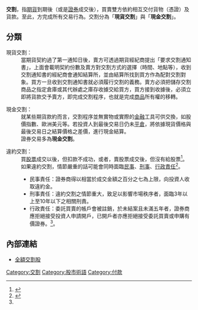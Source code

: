'''交割'''，指[[期貨|期貨]]到期後（或是[[證券|證券]]成交後），買賣雙方依約相互交付貨物（憑證）及貨款。至此，方完成所有交易行為。交割分為「'''現貨交割'''」與「'''現金交割'''」。

== 分類 ==
;現貨交割：
:當期貨契約過了第一通知日後，賣方可透過期貨經紀商提出「要求交割通知書」，上面會載明契約份數及賣方對交割方式的選擇（時間、地點等），收到交割通知書的經紀商會通知結算所，並由結算所找到買方作為配對交割對象。買方一旦收到交割通知書就必須履行交割的義務。賣方必須把儲存交割商品之指定倉庫或其代辦處之庫存收據交給買方，買方接到收據後，必須立即將貨款交予賣方，即完成交割程序，也就是完成[[商品|商品]]所有權的移轉。

;現金交割：
:就某些期貨款約而言，交割程序並無實物或實際的[[金融|金融]]工具可供交換，如股價指數、歐洲美元等。若投資人到最後交易日仍未[[平倉|平倉]]，將依據現貨價格與最後交易日之結算價格之差價，進行現金結算。
:證券交易多為'''現金交割'''。

;違約交割：
:買[[股票|股票]]成交以後，但扣款不成功，或者，賣股票成交後，但沒有給股票<ref>{{cite web |title=什麼是違約交割？發生了會如何？ |url=https://www.stockfeel.com.tw/%E4%BB%80%E9%BA%BC%E6%98%AF%E9%81%95%E7%B4%84%E4%BA%A4%E5%89%B2%EF%BC%9F%E7%99%BC%E7%94%9F%E4%BA%86%E6%9C%83%E5%A6%82%E4%BD%95%EF%BC%9F/ |website=Stockfeel |accessdate=2021-06-03 |archive-date=2021-06-04 |archive-url=https://web.archive.org/web/20210604015404/https://www.stockfeel.com.tw/%E4%BB%80%E9%BA%BC%E6%98%AF%E9%81%95%E7%B4%84%E4%BA%A4%E5%89%B2%EF%BC%9F%E7%99%BC%E7%94%9F%E4%BA%86%E6%9C%83%E5%A6%82%E4%BD%95%EF%BC%9F/ }}</ref>。如果違約交割，情節嚴重的話可能會同時面臨[[民事|民事]]、[[刑事|刑事]]、[[行政責任|行政責任]]<ref name="#1">{{cite news |language = zh-tw |author =  |coauthors =  |url = https://udn.com/news/story/12806/4817144 |title = 新手買股「反悔不想扣款可以嗎」 網喊：違約交割毀一生！ |publisher = 聯合新聞網 |date = 2020-08-28 |accessdate = 2021-06-03 |archive-date = 2021-06-03 |archive-url = https://web.archive.org/web/20210603083002/https://udn.com/news/story/12806/4817144 }}</ref>。
:* 民事責任：證券商得以相當於成交金額之百分之七為上限，向投資人收取違約金。 
:* 刑事責任：違約交割之情節重大，致足以影響市場秩序者，面臨3年以上至10年以下之相關刑責。
:* 行政責任：委託買賣的帳戶會被註銷，於未結案且未滿五年者，證券商應拒絕接受投資人申請開戶，已開戶者亦應拒絕接受委託買賣或申購有價證券。<ref name="#1"/>。

== 內部連結 ==
*[[全額交割股|全額交割股]]

{{Authority control}}
[[Category:交割|Category:交割]]
[[Category:股市術語|Category:股市術語]]
[[Category:付款|Category:付款]]